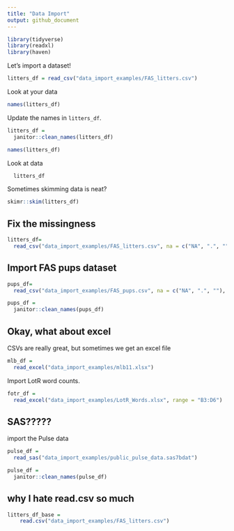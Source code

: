 ```yaml
---
title: "Data Import"
output: github_document
---
```


```r
library(tidyverse)
library(readxl)
library(haven)
```

Let's import a dataset!

```r
litters_df = read_csv("data_import_examples/FAS_litters.csv")
```

Look at your data

```r
names(litters_df)
```

Update the names in `litters_df`.

```r
litters_df = 
  janitor::clean_names(litters_df)
```

```r
names(litters_df)
```

Look at data
```r
  litters_df
```


Sometimes skimming data is neat?

```r
skimr::skim(litters_df)
```


## Fix the missingness

```r
litters_df=
  read_csv("data_import_examples/FAS_litters.csv", na = c("NA", ".", ""))
```

## Import FAS pups dataset

```r
pups_df=
  read_csv("data_import_examples/FAS_pups.csv", na = c("NA", ".", ""), skip = 3)
```

```r
pups_df = 
  janitor::clean_names(pups_df)
```


## Okay, what about excel

CSVs are really great, but sometimes we get an excel file

```r
mlb_df = 
  read_excel("data_import_examples/mlb11.xlsx")
```

Import LotR word counts.

```r
fotr_df = 
  read_excel("data_import_examples/LotR_Words.xlsx", range = "B3:D6")
```


## SAS?????

import the Pulse data
```r
pulse_df = 
  read_sas("data_import_examples/public_pulse_data.sas7bdat")

pulse_df =
  janitor::clean_names(pulse_df)
```


## why I hate read.csv so much

```r
litters_df_base =
    read.csv("data_import_examples/FAS_litters.csv")
```

